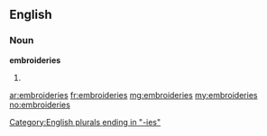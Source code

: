 ==English==

===Noun===
'''embroideries'''

# {{plural of|[[embroidery]]}}

[[Category:English plurals ending in "-ies"]]

[[ar:embroideries]]
[[fr:embroideries]]
[[mg:embroideries]]
[[my:embroideries]]
[[no:embroideries]]